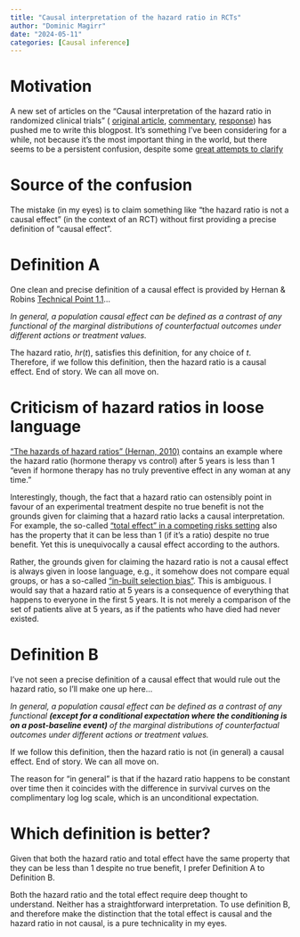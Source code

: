 ```yaml
---
title: "Causal interpretation of the hazard ratio in RCTs"
author: "Dominic Magirr"
date: "2024-05-11"
categories: [Causal inference]
---
```


# Motivation

A new set of articles on the "Causal interpretation of the hazard ratio in randomized clinical trials" ( [original article](https://doi.org/10.1177/17407745241243308), [commentary](https://doi.org/10.1177/17407745241243307), [response](https://doi.org/10.1177/17407745241243311)) has pushed me to write this blogpost. It's something I've been considering for a while, not because it's the most important thing in the world, but there seems to be a persistent confusion, despite some [great attempts to clarify](https://thestatsgeek.com/2018/02/06/causal-interpretation-of-the-hazard-ratio-from-rcts-when-proportional-hazards-holds/)

# Source of the confusion

The mistake (in my eyes) is to claim something like "the hazard ratio is not a causal effect" (in the context of an RCT) without first providing a precise definition of "causal effect".

# Definition A

One clean and precise definition of a causal effect is provided by Hernan & Robins [Technical Point 1.1](https://www.hsph.harvard.edu/miguel-hernan/causal-inference-book/)...

*In general, a population causal effect can be defined
as a contrast of any functional of the marginal distributions of counterfactual outcomes under different actions or treatment values.*

The hazard ratio, $hr(t)$, satisfies this definition, for any choice of $t$. Therefore, if we follow this definition, then the hazard ratio is a causal effect. End of story. We can all move on.

# Criticism of hazard ratios in loose language

["The hazards of hazard ratios" (Hernan, 2010)](https://journals.lww.com/epidem/fulltext/2010/01000/The_Hazards_of_Hazard_Ratios.4.aspx?trk=public_post_comment-text)  contains an example where the hazard ratio (hormone therapy vs control) after 5 years is less than 1 "even if hormone therapy has no truly preventive effect in any woman at any time." 

Interestingly, though, the fact that a hazard ratio can ostensibly point in favour of an experimental treatment despite no true benefit is not the grounds given for claiming that a hazard ratio lacks a causal interpretation. For example, the so-called ["total effect" in a competing risks setting](https://doi.org/10.1002/sim.8471) also has the property that it can be less than 1 (if it's a ratio) despite no true benefit. Yet this is unequivocally a causal effect according to the authors.

Rather, the grounds given for claiming the hazard ratio is not a causal effect is always given in loose language, e.g., it somehow does not compare equal groups, or has a so-called ["in-built selection bias"](https://jamanetwork.com/journals/jama/article-abstract/2763185?casa_token=tAomZd95qsAAAAAA:dL_8gzVHt2qDRq7L7X-D2JI7RAuqxBkoWFCKtXvUJFYZ5sTdN-inS6o8KxDHdUcrUw2PZNQT6A). This is ambiguous. I would say that a hazard ratio at 5 years is a consequence of everything that happens to everyone in the first 5 years. It is not merely a comparison of the set of patients alive at 5 years, as if the patients who have died had never existed.


# Definition B

I've not seen a precise definition of a causal effect that would rule out the hazard ratio, so I'll make one up here...

*In general, a population causal effect can be defined
as a contrast of any functional **(except for a conditional expectation where the conditioning is on a post-baseline event)** of the marginal distributions of counterfactual outcomes under different actions or treatment values.*

If we follow this definition, then the hazard ratio is not (in general) a causal effect. End of story. We can all move on.

The reason for "in general" is that if the hazard ratio happens to be constant over time then it coincides with the difference in survival curves on the complimentary log log scale, which is an unconditional expectation. 

# Which definition is better?

Given that both the hazard ratio and total effect have the same property that they can be less than 1 despite no true benefit, I prefer Definition A to Definition B. 

Both the hazard ratio and the total effect require deep thought to understand. Neither has a straightforward interpretation. To use definition B, and therefore make the distinction that the total effect is causal and the hazard ratio in not causal, is a pure technicality in my eyes.




